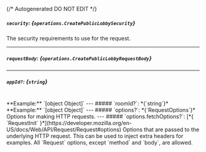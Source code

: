 {/* Autogenerated DO NOT EDIT  */}

##### `security`: *{`operations.CreatePublicLobbySecurity`}*
The security requirements to use for the request.

<Collapsible openLabel={Labels.showProperties} closeLabel={Labels.hideProperties}>
  <CreatePublicLobbySecurity />
</Collapsible>

---
##### `requestBody`: *{`operations.CreatePublicLobbyRequestBody`}*

<Collapsible openLabel={Labels.showProperties} closeLabel={Labels.hideProperties}>
  <CreatePublicLobbyRequestBody />
</Collapsible>

---
##### `appId?`: *{`string`}*
<br/>
**Example:** `[object Object]`
---
##### `roomId?`: *{`string`}*
<br/>
**Example:** `[object Object]`
---
##### `options?`: *{`RequestOptions`}*
Options for making HTTP requests.
---
##### `options.fetchOptions?`: [*{ `RequestInit` }*](https://developer.mozilla.org/en-US/docs/Web/API/Request/Request#options)
Options that are passed to the underlying HTTP request. This can be used to inject extra headers for examples. All `Request` options, except `method` and `body`, are allowed.

